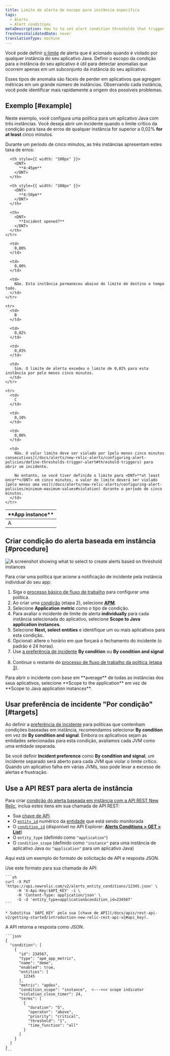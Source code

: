 ```yaml
---
title: Limite de alerta de escopo para instância específica
tags:
  - Alerts
  - Alert conditions
metaDescription: How to to set alert condition thresholds that trigger when they are breached by any of your Java app's instances.
freshnessValidatedDate: never
translationType: machine
---
```


Você pode definir [o limite](/docs/using-new-relic/welcome-new-relic/get-started/glossary#alert-threshold) de alerta que é acionado quando é violado por qualquer instância do seu aplicativo Java. Definir o escopo da condição para a instância do seu aplicativo é útil para detectar anomalias que ocorrem apenas em um subconjunto da instância do seu aplicativo.

Esses tipos de anomalia são fáceis de perder em aplicativos que agregam métricas em um grande número de instâncias. Observando cada instância, você pode identificar mais rapidamente a origem dos possíveis problemas.

## Exemplo [#example]

Neste exemplo, você configura uma política para um aplicativo Java com três instâncias. Você deseja abrir um incidente quando o limite crítico da condição para taxa de erros de qualquer instância for superior a 0,02% <DNT>**for at least**</DNT> cinco minutos.

Durante um período de cinco minutos, as três instâncias apresentam estes taxa de erros:

<table>
  <thead>
    <tr>
      <th style={{ width: "100px" }}>
        <DNT>
          **App instance**
        </DNT>
      </th>

      <th style={{ width: "100px" }}>
        <DNT>
          **4:45pm**
        </DNT>
      </th>

      <th style={{ width: "100px" }}>
        <DNT>
          **4:50pm**
        </DNT>
      </th>

      <th>
        <DNT>
          **Incident opened?**
        </DNT>
      </th>
    </tr>
  </thead>

  <tbody>
    <tr>
      <td>
        A
      </td>

      <td>
        0,00%
      </td>

      <td>
        0,00%
      </td>

      <td>
        Não. Esta instância permaneceu abaixo do limite de destino o tempo todo.
      </td>
    </tr>

    <tr>
      <td>
        B
      </td>

      <td>
        0,02%
      </td>

      <td>
        0,03%
      </td>

      <td>
        Sim. O limite de alerta excedeu o limite de 0,02% para esta instância por pelo menos cinco minutos.
      </td>
    </tr>

    <tr>
      <td>
        C
      </td>

      <td>
        0,10%
      </td>

      <td>
        0,00%
      </td>

      <td>
        Não. O valor limite deve ser violado por [pelo menos cinco minutos consecutivos](/docs/alerts/new-relic-alerts/configuring-alert-policies/define-thresholds-trigger-alert#threshold-triggers) para abrir um incidente.

        No entanto, se você tiver definido o limite para <DNT>**at least once**</DNT> em cinco minutos, o valor do limite deverá ser violado [pelo menos uma vez](/docs/alerts/new-relic-alerts/configuring-alert-policies/minimum-maximum-values#violation) durante o período de cinco minutos.
      </td>
    </tr>
  </tbody>
</table>

## Criar condição do alerta baseada em instância [#procedure]

<img title="Create alerts based on threshold instances" alt="A screenshot showing what to select to create alerts based on threshold instances" src="/images/alerts_screenshot-crop_thresholds-instances.webp" />

Para criar uma política que acione a notificação de incidente pela instância individual do seu app:

1. Siga o [processo básico de fluxo de trabalho](/docs/alerts/new-relic-alerts/configuring-alert-policies/alert-policy-workflow#alert-policy-process) para configurar uma política.
2. Ao criar uma [condição](/docs/alerts/create-alert/create-alert-condition/alert-conditions) (etapa 2), selecione [<DNT>**APM**</DNT>](/docs/alerts/new-relic-alerts/configuring-alert-policies/select-product-targets-alert-condition).
3. Selecione <DNT>**Application metric**</DNT> como o tipo de condição.
4. Para avaliar o incidente de limite de alerta <DNT>**individually**</DNT> para cada instância selecionada do aplicativo, selecione <DNT>**Scope to Java application instances**</DNT>.
5. Selecione <DNT>**Next, select entities**</DNT> e identifique um ou mais aplicativos para esta condição.
6. Opcional: altere o horário em que <InlinePopover type="alerts" />forçará o fechamento do incidente (o padrão é 24 horas).
7. Use [a preferência de incidente](/docs/alerts/new-relic-alerts/reviewing-alert-incidents/specify-when-new-relic-creates-incidents) <DNT>**By condition**</DNT> ou <DNT>**By condition and signal**</DNT> .
8. Continue o restante do [processo de fluxo de trabalho da política (etapa 3)](/docs/alerts/new-relic-alerts/configuring-alert-policies/alert-policy-workflow#alert-policy-process).

<Callout variant="tip">
  Para abrir o incidente com base em <DNT>**average**</DNT> de todas as instâncias dos seus aplicativos, selecione <DNT>**Scope to the application**</DNT> em vez de <DNT>**Scope to Java application instances**</DNT>.
</Callout>

## Usar preferência de incidente &quot;Por condição&quot; [#targets]

Ao definir a [preferência de incidente](/docs/alerts/new-relic-alerts/reviewing-alert-incidents/specify-when-new-relic-creates-incidents) para políticas que contenham condições baseadas em instância, recomendamos selecionar <DNT>**By condition**</DNT> em vez de <DNT>**By condition and signal**</DNT>. Embora os aplicativos sejam as entidades selecionadas para esta condição, avaliamos cada JVM como uma entidade separada.

Se você definir <DNT>**Incident preference**</DNT> como <DNT>**By condition and signal**</DNT>, um incidente separado será aberto para cada JVM que violar o limite crítico. Quando um aplicativo falha em várias JVMs, isso pode levar a excesso de alertas e frustração.

## Use a API REST para alerta de instância

Para criar [condição do alerta baseada em instância com a API REST New Relic](/docs/alerts/new-relic-alerts/rest-api-alerts/manage-entities-alerts-conditions), inclua estes itens em sua chamada de API REST:

* Sua [chave de API](/docs/apis/rest-api-v2/getting-started/introduction-new-relic-rest-api-v2#api_key).
* O [`entity_id`](/docs/using-new-relic/welcome-new-relic/get-started/glossary#entity) numérico da [entidade](/docs/using-new-relic/welcome-new-relic/get-started/glossary#entity) que está sendo monitorada
* O [`condition_id`](/docs/using-new-relic/welcome-new-relic/get-started/glossary#alert-condition) (disponível no API Explorer: [<DNT>**Alerts Conditions &gt; GET &gt; List**</DNT>](https://rpm.newrelic.com/api/explore/alerts_entity_conditions/list))
* O `entity_type` (definido como `"application"`)
* O `condition_scope` (definido como `"instance"` para uma instância de aplicativo Java ou `"application"` para um aplicativo Java)

Aqui está um exemplo do formato de solicitação de API e resposta JSON.

<CollapserGroup>
  <Collapser id="instance-api" title="Chamada de alerta de instância da API">
    Use este formato para sua chamada de API:

    ```sh
    curl -X PUT 'https://api.newrelic.com/v2/alerts_entity_conditions/12345.json' \
         -H 'X-Api-Key:$API_KEY' -i \
         -H 'Content-Type: application/json' \
         -G -d 'entity_type=application&condition_id=234567'
    ```

    * Substitua `$API_KEY` pela sua [chave de API](/docs/apis/rest-api-v2/getting-started/introduction-new-relic-rest-api-v2#api_key).
  </Collapser>

  <Collapser id="instance-json" title="Resposta JSON de alerta de instância">
    A API retorna a resposta como JSON.

    ```json
    {
      "condition": [
        {
          "id": 234567,
          "type": "apm_app_metric",
          "name": "demo",
          "enabled": true,
          "entities": [
            12345
          ],
          "metric": "apdex",
          "condition_scope": "instance",  <---<<< scope indicator
          "violation_close_timer": 24,
          "terms": [
            {
              "duration": "5",
              "operator": "above",
              "priority": "critical",
              "threshold": "1",
              "time_function": "all"
            }
          ]
        }
      ]
    }
    ```
  </Collapser>
</CollapserGroup>